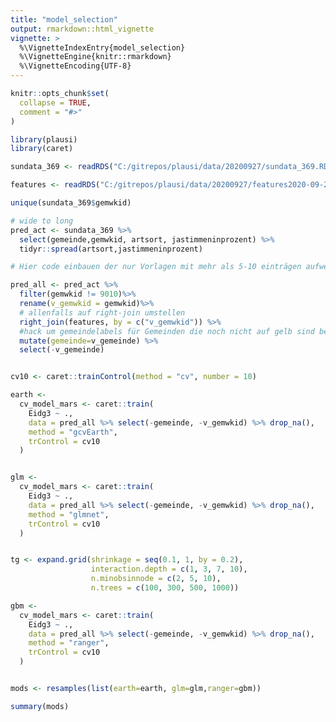```yaml
---
title: "model_selection"
output: rmarkdown::html_vignette
vignette: >
  %\VignetteIndexEntry{model_selection}
  %\VignetteEngine{knitr::rmarkdown}
  %\VignetteEncoding{UTF-8}
---
```


```r
knitr::opts_chunk$set(
  collapse = TRUE,
  comment = "#>"
)
```

```r
library(plausi)
library(caret)
```


```r


sundata_369 <- readRDS("C:/gitrepos/plausi/data/20200927/sundata_369.RDS")

features <- readRDS("C:/gitrepos/plausi/data/20200927/features2020-09-27.RDS")

unique(sundata_369$gemwkid)

# wide to long
pred_act <- sundata_369 %>% 
  select(gemeinde,gemwkid, artsort, jastimmeninprozent) %>% 
  tidyr::spread(artsort,jastimmeninprozent)

# Hier code einbauen der nur Vorlagen mit mehr als 5-10 einträgen aufweist

pred_all <- pred_act %>% 
  filter(gemwkid != 9010)%>% 
  rename(v_gemwkid = gemwkid)%>% 
  # allenfalls auf right-join umstellen
  right_join(features, by = c("v_gemwkid")) %>% 
  #hack um gemeindelabels für Gemeinden die noch nicht auf gelb sind beizubehalten
  mutate(gemeinde=v_gemeinde) %>% 
  select(-v_gemeinde)


cv10 <- caret::trainControl(method = "cv", number = 10)

earth <- 
  cv_model_mars <- caret::train(
    Eidg3 ~ ., 
    data = pred_all %>% select(-gemeinde, -v_gemwkid) %>% drop_na(),
    method = "gcvEarth",
    trControl = cv10
  )


glm <- 
  cv_model_mars <- caret::train(
    Eidg3 ~ ., 
    data = pred_all %>% select(-gemeinde, -v_gemwkid) %>% drop_na(),
    method = "glmnet",
    trControl = cv10
  )


tg <- expand.grid(shrinkage = seq(0.1, 1, by = 0.2), 
                  interaction.depth = c(1, 3, 7, 10),
                  n.minobsinnode = c(2, 5, 10),
                  n.trees = c(100, 300, 500, 1000))

gbm <- 
  cv_model_mars <- caret::train(
    Eidg3 ~ ., 
    data = pred_all %>% select(-gemeinde, -v_gemwkid) %>% drop_na(),
    method = "ranger",
    trControl = cv10
  )


mods <- resamples(list(earth=earth, glm=glm,ranger=gbm))

summary(mods)


```

